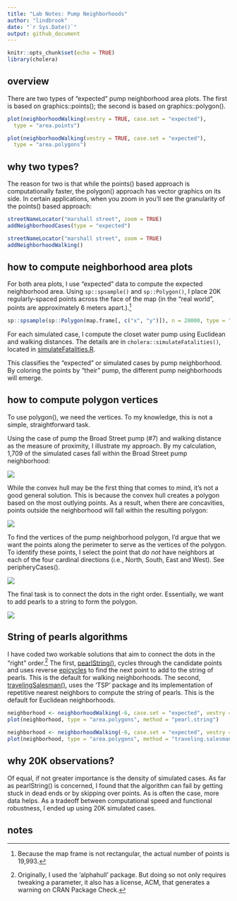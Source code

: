 ```yaml
---
title: "Lab Notes: Pump Neighborhoods"
author: "lindbrook"
date: "`r Sys.Date()`"
output: github_document
---
```


```r
knitr::opts_chunk$set(echo = TRUE)
library(cholera)
```

## overview

There are two types of "expected" pump neighborhood area plots. The first is based on graphics::points(); the second is based on graphics::polygon().

```r
plot(neighborhoodWalking(vestry = TRUE, case.set = "expected"),
  type = "area.points")
```

```r
plot(neighborhoodWalking(vestry = TRUE, case.set = "expected"),
  type = "area.polygons")
```

## why two types?

The reason for two is that while the points() based approach is computationally faster, the polygon() approach has vector graphics on its side. In certain applications, when you zoom in you'll see the granularity of the points() based approach:


```r
streetNameLocator("marshall street", zoom = TRUE)
addNeighborhoodCases(type = "expected")
```

```r
streetNameLocator("marshall street", zoom = TRUE)
addNeighborhoodWalking()
```

## how to compute neighborhood area plots

For both area plots, I use "expected" data to compute the expected neighborhood area. Using `sp::spsample()` and `sp::Polygon()`, I place 20K regularly-spaced points across the face of the map (in the "real world", points are approximately 6 meters apart.).^[Because the map frame is not rectangular, the actual number of points is 19,993.]

```r
sp::spsample(sp::Polygon(map.frame[, c("x", "y")]), n = 20000, type = "regular")
```

For each simulated case, I compute the closet water pump using Euclidean and walking distances. The details are in `cholera::simulateFatalities()`, located in [simulateFatalities.R](https://github.com/lindbrook/cholera/blob/master/R/simulateFatalities.R).

This classifies the "expected" or simulated cases by pump neighborhood. By coloring the points by "their" pump, the different pump neighborhoods will emerge.

## how to compute polygon vertices

To use polygon(), we need the vertices. To my knowledge, this is not a simple, straightforward task.

Using the case of pump the Broad Street pump (#7) and walking distance as the measure of proximity, I illustrate my approach. By my calculation, 1,709 of the simulated cases fall within the Broad Street pump neighborhood:

![](cloud-1.png)

While the convex hull may be the first thing that comes to mind, it's not a good general solution. This is because the convex hull creates a polygon based on the most outlying points. As a result, when there are concavities, points outside the neighborhood will fall within the resulting polygon:

![](hull-1.png)

To find the vertices of the pump neighborhood polygon, I'd argue that we want the points along the perimeter to serve as the vertices of the polygon. To identify these points, I select the point that _do not_ have neighbors at each of the four cardinal directions (i.e., North, South, East and West). See peripheryCases().

![](perimeter-1.png)

The final task is to connect the dots in the right order. Essentially, we want to add pearls to a string to form the polygon.

![](pearl_string-1.png)

## String of pearls algorithms

I have coded two workable solutions that aim to connect the dots in the "right" order.^[Originally, I used the 'alphahull' package. But doing so not only requires tweaking a parameter, it also has a license, ACM, that generates a warning on CRAN Package Check.] The first, [pearlString()](https://github.com/lindbrook/cholera/blob/master/R/pearlString.R), cycles through the candidate points and uses reverse [epicycles](https://en.wikipedia.org/wiki/Deferent_and_epicycle) to find the next point to add to the string of pearls. This is the default for walking neighborhoods. The second, [travelingSalesman()](https://github.com/lindbrook/cholera/blob/master/R/pearlString.R), uses the 'TSP' package and its implementation of repetitive nearest neighbors to compute the string of pearls. This is the default for Euclidean neighborhoods.

```r
neighborhood <- neighborhoodWalking(-6, case.set = "expected", vestry = TRUE)
plot(neighborhood, type = "area.polygons", method = "pearl.string")
```

```r
neighborhood <- neighborhoodWalking(-6, case.set = "expected", vestry = TRUE)
plot(neighborhood, type = "area.polygons", method = "traveling.salesman")
```

## why 20K observations?

Of equal, if not greater importance is the density of simulated cases. As far as pearlString() is concerned, I found that the algorithm can fail by getting stuck in dead ends or by skipping over points. As is often the case, more data  helps. As a tradeoff between computational speed and functional robustness, I ended up using 20K simulated cases.

## notes
